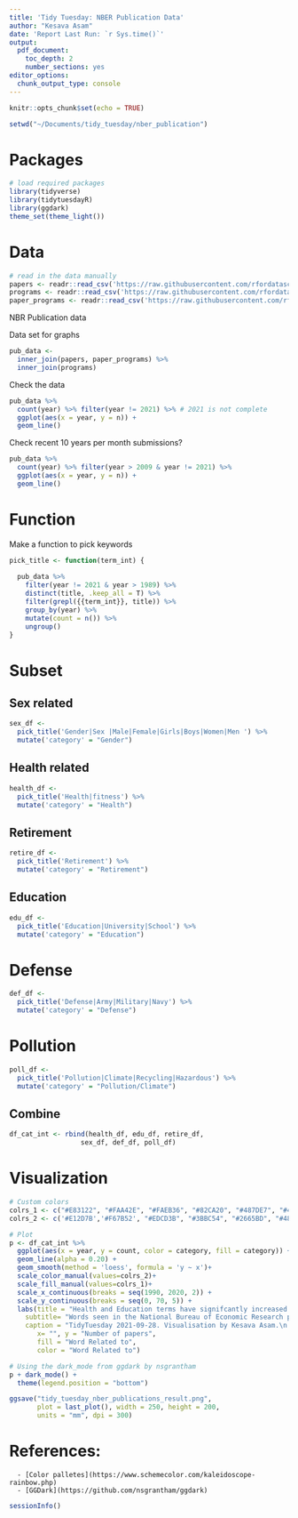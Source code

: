 ```yaml
---
title: 'Tidy Tuesday: NBER Publication Data'
author: "Kesava Asam"
date: 'Report Last Run: `r Sys.time()`'
output:
  pdf_document:
    toc_depth: 2
    number_sections: yes
editor_options:
  chunk_output_type: console
---
```


```r
knitr::opts_chunk$set(echo = TRUE)

setwd("~/Documents/tidy_tuesday/nber_publication")
```

\centering
\raggedright
\newpage
\tableofcontents

\newpage

# Packages

```r
# load required packages
library(tidyverse)
library(tidytuesdayR)
library(ggdark)
theme_set(theme_light())
```

# Data

```r
# read in the data manually
papers <- readr::read_csv('https://raw.githubusercontent.com/rfordatascience/tidytuesday/master/data/2021/2021-09-28/papers.csv')
programs <- readr::read_csv('https://raw.githubusercontent.com/rfordatascience/tidytuesday/master/data/2021/2021-09-28/programs.csv')
paper_programs <- readr::read_csv('https://raw.githubusercontent.com/rfordatascience/tidytuesday/master/data/2021/2021-09-28/paper_programs.csv')
```

NBR Publication data

Data set for graphs

```r
pub_data <- 
  inner_join(papers, paper_programs) %>% 
  inner_join(programs) 
```

Check the data

```r
pub_data %>% 
  count(year) %>% filter(year != 2021) %>% # 2021 is not complete
  ggplot(aes(x = year, y = n)) +
  geom_line()
```

Check recent 10 years per month submissions?

```r
pub_data %>% 
  count(year) %>% filter(year > 2009 & year != 2021) %>% 
  ggplot(aes(x = year, y = n)) +
  geom_line()
```

\newpage

# Function

Make a function to pick keywords

```r
pick_title <- function(term_int) {
  
  pub_data %>%  
    filter(year != 2021 & year > 1989) %>% 
    distinct(title, .keep_all = T) %>% 
    filter(grepl({{term_int}}, title)) %>% 
    group_by(year) %>% 
    mutate(count = n()) %>% 
    ungroup()
}
```

\newpage

# Subset

## Sex related

```r
sex_df <- 
  pick_title('Gender|Sex |Male|Female|Girls|Boys|Women|Men ') %>% 
  mutate('category' = "Gender")
```

## Health related

```r
health_df <- 
  pick_title('Health|fitness') %>% 
  mutate('category' = "Health")
```

## Retirement

```r
retire_df <- 
  pick_title('Retirement') %>% 
  mutate('category' = "Retirement")
```


## Education

```r
edu_df <- 
  pick_title('Education|University|School') %>% 
  mutate('category' = "Education")
```

# Defense

```r
def_df <- 
  pick_title('Defense|Army|Military|Navy') %>% 
  mutate('category' = "Defense")
```

# Pollution

```r
poll_df <- 
  pick_title('Pollution|Climate|Recycling|Hazardous') %>% 
  mutate('category' = "Pollution/Climate")
```

## Combine

```r
df_cat_int <- rbind(health_df, edu_df, retire_df, 
                  sex_df, def_df, poll_df) 
```

\newpage

# Visualization

```r
# Custom colors
colrs_1 <- c("#E83122", "#FAA42E", "#FAEB36", "#82CA20", "#487DE7", "#4B369D")
colrs_2 <- c('#E12D7B','#F67B52', "#EDCD3B", "#3BBC54", "#2665BD", "#481899")

# Plot
p <- df_cat_int %>% 
  ggplot(aes(x = year, y = count, color = category, fill = category)) +
  geom_line(alpha = 0.20) +
  geom_smooth(method = 'loess', formula = 'y ~ x')+
  scale_color_manual(values=colrs_2)+
  scale_fill_manual(values=colrs_1)+
  scale_x_continuous(breaks = seq(1990, 2020, 2)) +
  scale_y_continuous(breaks = seq(0, 70, 5)) +
  labs(title = "Health and Education terms have signifcantly increased in NBER Publications over time!",
    subtitle= "Words seen in the National Bureau of Economic Research papers' titles from 1990 to 2020.Smoothing method used is 'loess'.", 
    caption = "TidyTuesday 2021-09-28. Visualisation by Kesava Asam.\n Data Source:NBER by Bern Davis",
       x= "", y = "Number of papers", 
       fill = "Word Related to", 
       color = "Word Related to") 
```

```r
# Using the dark_mode from ggdark by nsgrantham
p + dark_mode() +
  theme(legend.position = "bottom")
```


```r
ggsave("tidy_tuesday_nber_publications_result.png", 
       plot = last_plot(), width = 250, height = 200, 
       units = "mm", dpi = 300)
```

\newpage

# References:
      - [Color palletes](https://www.schemecolor.com/kaleidoscope-rainbow.php)
      - [GGDark](https://github.com/nsgrantham/ggdark)   





```r
sessionInfo()
```


